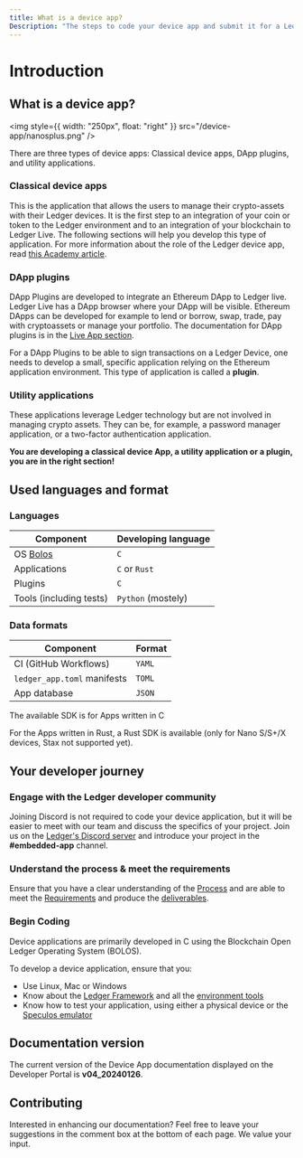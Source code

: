```yaml
---
title: What is a device app?
Description: "The steps to code your device app and submit it for a Ledger Live integration."
---
```



# Introduction

## What is a device app?

<img
  style={{ width: "250px", float: "right" }}
  src="/device-app/nanosplus.png"
/>

There are three types of device apps: Classical device apps, DApp plugins, and utility applications.

### Classical device apps

This is the application that allows the users to manage their crypto-assets with their Ledger devices. It is the first step to an integration of your coin or token to the Ledger environment and to an integration of your blockchain to Ledger Live. The following sections will help you develop this type of application. For more information about the role of the Ledger device app, read [this Academy article](https://www.ledger.com/academy/hardwarewallet/what-are-ledger-applications-and-why-do-i-need-them).

### DApp plugins

DApp Plugins are developed to integrate an Ethereum DApp to Ledger live. Ledger Live has a DApp browser where your DApp will be visible. Ethereum DApps can be developed for example to lend or borrow, swap, trade, pay with cryptoassets or manage your portfolio. The documentation for DApp plugins is in the [Live App section](../../../docs/discover).

For a DApp Plugins to be able to sign transactions on a Ledger Device, one needs to develop a small, specific application relying on the Ethereum application environment. This type of application is called a **plugin**.

### Utility applications

These applications leverage Ledger technology but are not involved in managing crypto assets. They can be, for example, a password manager application, or a two-factor authentication application.

**You are developing a classical device App, a utility application or a plugin, you are in the right section!**

## Used languages and format

### Languages

| Component                        | Developing language |
| -------------------------------- | ------------------- |
| OS [Bolos](./architecture/bolos) | `C`                 |
| Applications                     | `C` or `Rust`       |
| Plugins                          | `C`                 |
| Tools (including tests)          | `Python` (mostely)  |

### Data formats

| Component                   | Format |
| --------------------------- | ------ |
| CI (GitHub Workflows)       | `YAML` |
| `ledger_app.toml` manifests | `TOML` |
| App database                | `JSON` |

The available SDK is for Apps written in C

For the Apps written in Rust, a Rust SDK is available (only for Nano S/S+/X devices, Stax not supported yet).

## Your developer journey

### Engage with the Ledger developer community

Joining Discord is not required to code your device application, but it will be easier to meet with our team and discuss the specifics of your project. Join us on the [Ledger's Discord server](https://developers.ledger.com/discord/) and introduce your project in the **#embedded-app** channel.

### Understand the process & meet the requirements

Ensure that you have a clear understanding of the [Process](./deliver/process) and are able to meet the [Requirements](./develop/requirements) and produce the [deliverables](./deliver/deliverables).

### Begin Coding

Device applications are primarily developed in C using the Blockchain Open Ledger Operating System (BOLOS).

To develop a device application, ensure that you:

- Use Linux, Mac or Windows
- Know about the [Ledger Framework](./develop/quickstart) and all the [environment tools](./develop/tools)
- Know how to test your application, using either a physical device or the [Speculos emulator](./develop/tools#speculos)

## Documentation version

The current version of the Device App documentation displayed on the Developer Portal is **v04_20240126**.

## Contributing

Interested in enhancing our documentation? Feel free to leave your suggestions in the comment box at the bottom of each page. We value your input.

